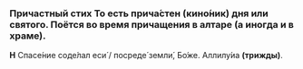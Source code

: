 
### Причастный стих <Tooltip>То есть прича́стен (кино́ник) дня или святого. Поётся во время прича­ще­ния в алтаре (а иногда и в храме).</Tooltip>

**Н** Спасе́ние соде́лал еси́ / посреде́ земли́, Бо́же. Аллилу́иа **(трижды)**.

